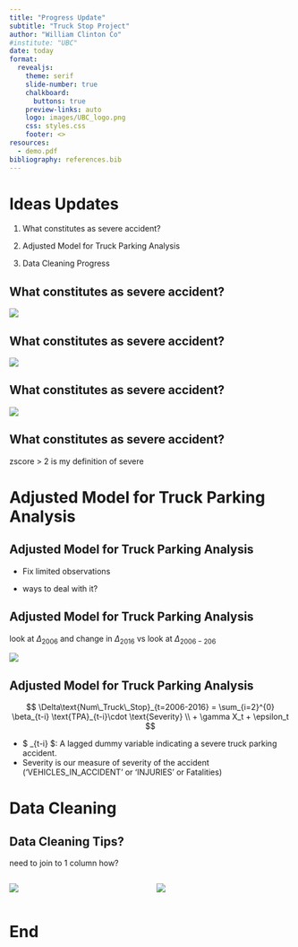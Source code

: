 ```yaml
---
title: "Progress Update"
subtitle: "Truck Stop Project"
author: "William Clinton Co"
#institute: "UBC"
date: today
format:
  revealjs: 
    theme: serif
    slide-number: true
    chalkboard: 
      buttons: true
    preview-links: auto
    logo: images/UBC_logo.png
    css: styles.css
    footer: <>
resources:
  - demo.pdf
bibliography: references.bib
---
```


# Ideas Updates

1.  What constitutes as severe accident?

2.  Adjusted Model for Truck Parking Analysis

3.  Data Cleaning Progress

## What constitutes as severe accident?

![](images/3.png)

## What constitutes as severe accident?

![](images/2.png)

## What constitutes as severe accident?

![](images/1.png)

## What constitutes as severe accident?

zscore \> 2 is my definition of severe

# Adjusted Model for Truck Parking Analysis

## Adjusted Model for Truck Parking Analysis

-   Fix limited observations

-   ways to deal with it?

## Adjusted Model for Truck Parking Analysis

look at $\Delta_{2006}$ and change in $\Delta_{2016}$ vs look at $\Delta_{2006-206}$

![](images/4.png)

## Adjusted Model for Truck Parking Analysis

$$
\Delta\text{Num\_Truck\_Stop}_{t=2006-2016} = \sum_{i=2}^{0} \beta_{t-i} \text{TPA}_{t-i}\cdot \text{Severity} \\
+ \gamma X_t + \epsilon_t
$$

-   \$ \text{TPA}\_{t-i} \$: A lagged dummy variable indicating a severe truck parking accident.
-   Severity is our measure of severity of the accident ('VEHICLES_IN_ACCIDENT' or 'INJURIES' or Fatalities)

# Data Cleaning

## Data Cleaning Tips?

need to join to 1 column how?

::: columns
::: {.column width="50%"}
![](images/6.png)
:::

::: {.column width="50%"}
![](images/5.png)
:::
:::

# End
